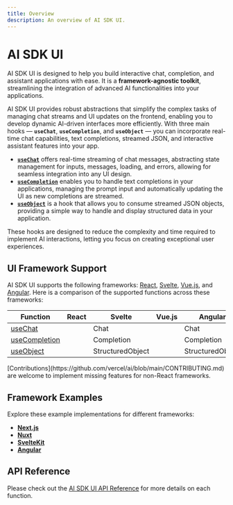 ---
title: Overview
description: An overview of AI SDK UI.
---

# AI SDK UI

AI SDK UI is designed to help you build interactive chat, completion, and assistant applications with ease. It is a **framework-agnostic toolkit**, streamlining the integration of advanced AI functionalities into your applications.

AI SDK UI provides robust abstractions that simplify the complex tasks of managing chat streams and UI updates on the frontend, enabling you to develop dynamic AI-driven interfaces more efficiently. With three main hooks — **`useChat`**, **`useCompletion`**, and **`useObject`** — you can incorporate real-time chat capabilities, text completions, streamed JSON, and interactive assistant features into your app.

- **[`useChat`](/docs/ai-sdk-ui/chatbot)** offers real-time streaming of chat messages, abstracting state management for inputs, messages, loading, and errors, allowing for seamless integration into any UI design.
- **[`useCompletion`](/docs/ai-sdk-ui/completion)** enables you to handle text completions in your applications, managing the prompt input and automatically updating the UI as new completions are streamed.
- **[`useObject`](/docs/ai-sdk-ui/object-generation)** is a hook that allows you to consume streamed JSON objects, providing a simple way to handle and display structured data in your application.

These hooks are designed to reduce the complexity and time required to implement AI interactions, letting you focus on creating exceptional user experiences.

## UI Framework Support

AI SDK UI supports the following frameworks: [React](https://react.dev/), [Svelte](https://svelte.dev/), [Vue.js](https://vuejs.org/), and [Angular](https://angular.dev/).
Here is a comparison of the supported functions across these frameworks:

| Function                                                  | React               | Svelte                               | Vue.js              | Angular                              |
| --------------------------------------------------------- | ------------------- | ------------------------------------ | ------------------- | ------------------------------------ |
| [useChat](/docs/reference/ai-sdk-ui/use-chat)             | <Check size={18} /> | <Check size={18} /> Chat             | <Check size={18} /> | <Check size={18} /> Chat             |
| [useCompletion](/docs/reference/ai-sdk-ui/use-completion) | <Check size={18} /> | <Check size={18} /> Completion       | <Check size={18} /> | <Check size={18} /> Completion       |
| [useObject](/docs/reference/ai-sdk-ui/use-object)         | <Check size={18} /> | <Check size={18} /> StructuredObject | <Cross size={18} /> | <Check size={18} /> StructuredObject |

<Note>
  [Contributions](https://github.com/vercel/ai/blob/main/CONTRIBUTING.md) are
  welcome to implement missing features for non-React frameworks.
</Note>

## Framework Examples

Explore these example implementations for different frameworks:

- [**Next.js**](https://github.com/vercel/ai/tree/main/examples/next-openai)
- [**Nuxt**](https://github.com/vercel/ai/tree/main/examples/nuxt-openai)
- [**SvelteKit**](https://github.com/vercel/ai/tree/main/examples/sveltekit-openai)
- [**Angular**](https://github.com/vercel/ai/tree/main/examples/angular)

## API Reference

Please check out the [AI SDK UI API Reference](/docs/reference/ai-sdk-ui) for more details on each function.
